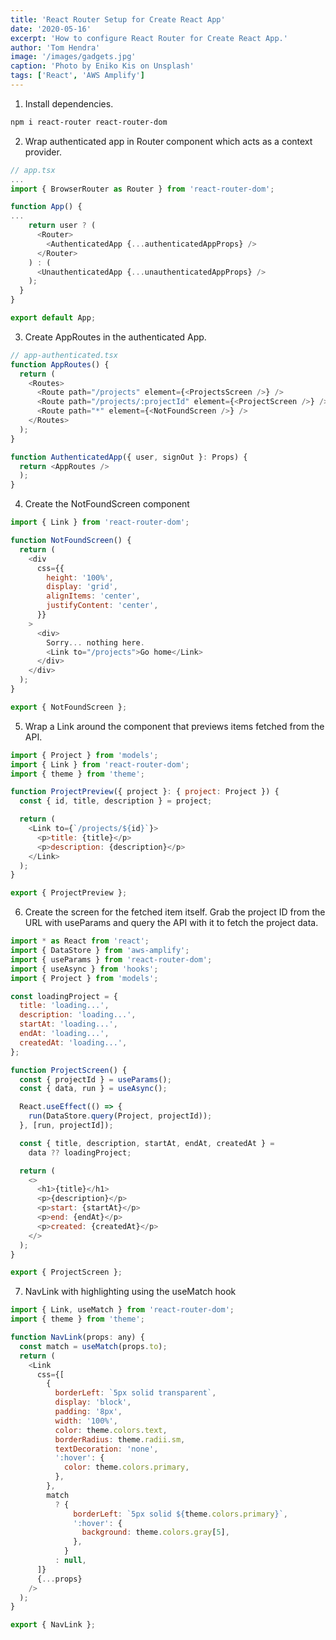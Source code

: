 ```yaml
---
title: 'React Router Setup for Create React App'
date: '2020-05-16'
excerpt: 'How to configure React Router for Create React App.'
author: 'Tom Hendra'
image: '/images/gadgets.jpg'
caption: 'Photo by Eniko Kis on Unsplash'
tags: ['React', 'AWS Amplify']
---
```


1. Install dependencies.

```sh
npm i react-router react-router-dom
```

2. Wrap authenticated app in Router component which acts as a context provider.

```js
// app.tsx
...
import { BrowserRouter as Router } from 'react-router-dom';

function App() {
...
    return user ? (
      <Router>
        <AuthenticatedApp {...authenticatedAppProps} />
      </Router>
    ) : (
      <UnauthenticatedApp {...unauthenticatedAppProps} />
    );
  }
}

export default App;
```

3. Create AppRoutes in the authenticated App.

```js
// app-authenticated.tsx
function AppRoutes() {
  return (
    <Routes>
      <Route path="/projects" element={<ProjectsScreen />} />
      <Route path="/projects/:projectId" element={<ProjectScreen />} />
      <Route path="*" element={<NotFoundScreen />} />
    </Routes>
  );
}

function AuthenticatedApp({ user, signOut }: Props) {
  return <AppRoutes />
  );
}
```

4. Create the NotFoundScreen component

```js
import { Link } from 'react-router-dom';

function NotFoundScreen() {
  return (
    <div
      css={{
        height: '100%',
        display: 'grid',
        alignItems: 'center',
        justifyContent: 'center',
      }}
    >
      <div>
        Sorry... nothing here.
        <Link to="/projects">Go home</Link>
      </div>
    </div>
  );
}

export { NotFoundScreen };
```

5. Wrap a Link around the component that previews items fetched from the API.

```js
import { Project } from 'models';
import { Link } from 'react-router-dom';
import { theme } from 'theme';

function ProjectPreview({ project }: { project: Project }) {
  const { id, title, description } = project;

  return (
    <Link to={`/projects/${id}`}>
      <p>title: {title}</p>
      <p>description: {description}</p>
    </Link>
  );
}

export { ProjectPreview };
```

6. Create the screen for the fetched item itself. Grab the project ID from the URL with useParams and query the API with it to fetch the project data.

```js
import * as React from 'react';
import { DataStore } from 'aws-amplify';
import { useParams } from 'react-router-dom';
import { useAsync } from 'hooks';
import { Project } from 'models';

const loadingProject = {
  title: 'loading...',
  description: 'loading...',
  startAt: 'loading...',
  endAt: 'loading...',
  createdAt: 'loading...',
};

function ProjectScreen() {
  const { projectId } = useParams();
  const { data, run } = useAsync();

  React.useEffect(() => {
    run(DataStore.query(Project, projectId));
  }, [run, projectId]);

  const { title, description, startAt, endAt, createdAt } =
    data ?? loadingProject;

  return (
    <>
      <h1>{title}</h1>
      <p>{description}</p>
      <p>start: {startAt}</p>
      <p>end: {endAt}</p>
      <p>created: {createdAt}</p>
    </>
  );
}

export { ProjectScreen };
```

7. NavLink with highlighting using the useMatch hook

```js
import { Link, useMatch } from 'react-router-dom';
import { theme } from 'theme';

function NavLink(props: any) {
  const match = useMatch(props.to);
  return (
    <Link
      css={[
        {
          borderLeft: `5px solid transparent`,
          display: 'block',
          padding: '8px',
          width: '100%',
          color: theme.colors.text,
          borderRadius: theme.radii.sm,
          textDecoration: 'none',
          ':hover': {
            color: theme.colors.primary,
          },
        },
        match
          ? {
              borderLeft: `5px solid ${theme.colors.primary}`,
              ':hover': {
                background: theme.colors.gray[5],
              },
            }
          : null,
      ]}
      {...props}
    />
  );
}

export { NavLink };
```
